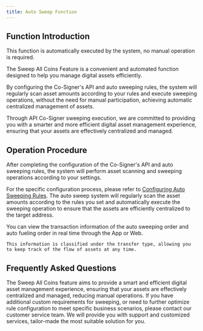 ```yaml
---
title: Auto Sweep Function 
---
```


##  Function Introduction

<Tip> 
This function is automatically executed by the system, no manual operation is required.
</Tip> 

The Sweep All Coins Feature is a convenient and automated function designed to help you manage digital assets efficiently.

By configuring the Co-Signer's API and auto sweeping rules, the system will regularly scan asset amounts according to your rules and execute sweeping operations, without the need for manual participation, achieving automatic centralized management of assets.

Through API Co-Signer sweeping execution, we are committed to providing you with a smarter and more efficient digital asset management experience, ensuring that your assets are effectively centralized and managed.


##  Operation Procedure

<Steps>
<Step title="Configure API and Auto Sweeping Rules">
   After completing the configuration of the Co-Signer's API and auto sweeping rules, the system will perform asset scanning and sweeping operations according to your settings.
   
   For the specific configuration process, please refer to [Configuring Auto Sweeping Rules](/help-center/manage-mpc/consolidation/co-signer/rules).
</Step>
<Step title="Regularly Sweeping Assets">
    The auto sweep system will regularly scan the asset amounts according to the rules you set and automatically execute the sweeping operation to ensure that the assets are efficiently centralized to the target address.

</Step>
<Step title="View Order Information in Real Time">
    You can view the transaction information of the auto sweeping order and auto fueling order in real time through the App or Web.
    
    This information is classified under the transfer type, allowing you to keep track of the flow of assets at any time.
    


</Step>
</Steps>



##  Frequently Asked Questions
<Accordion title="Why auto sweeping it necessary for your assets?">
The Sweep All Coins feature aims to provide a smart and efficient digital asset management experience, ensuring that your assets are effectively centralized and managed, reducing manual operations.
</Accordion>

<Accordion title="Can CryptSafe accommodate specific auto sweeping feature requirements?">
If you have additional custom requirements for sweeping, or need to further optimize rule configuration to meet specific business scenarios, please contact our customer service team. We will provide you with support and customized services, tailor-made the most suitable solution for you.
</Accordion>
